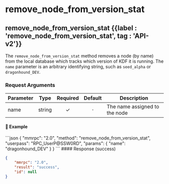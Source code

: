 
# remove_node_from_version_stat

## remove\_node\_from\_version\_stat {{label : 'remove_node_from_version_stat', tag : 'API-v2'}}

The `remove_node_from_version_stat` method removes a node (by name) from the local database which tracks which version of KDF it is running. The `name` parameter is an arbitrary identifying string, such as `seed_alpha` or `dragonhound_DEV`.

### Request Arguments

| Parameter | Type   | Required | Default | Description                   |
| --------- | ------ | :------: | :-----: | ----------------------------- |
| name      | string |     ✓    |   `-`   | The name assigned to the node |

#### 📌 Example

<CodeGroup title="Remove Node from Version Stat" tag="POST" label="remove_node_from_version_stat" mm2MethodDecorate="true">
  ```json
  {
    "mmrpc": "2.0",
    "method": "remove_node_from_version_stat",
    "userpass": "RPC_UserP@SSW0RD",
    "params": {
      "name": "dragonhound_DEV"
    }
  }
  ```
</CodeGroup>

<CollapsibleSection expandedText="Hide Remove Node from Version Stat Response" collapsedText="Show Remove Node from Version Stat Response">
  #### Response (success)

  ```json
  {
      "mmrpc": "2.0",
      "result": "success",
      "id": null
  }
  ```
</CollapsibleSection>
